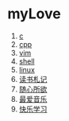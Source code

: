 = myLove =
# [[c|c]]
# [[cpp|cpp]]
# [[vim|vim]]
# [[shell|shell]]
# [[linux|linux]]
# [[article_reading_notes|读书札记]]
# [[article_by_my_heart|随心所欲]]
# [[article_love_music|最爱音乐]]
# [[learn_happy|快乐学习]]
